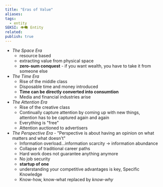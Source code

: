 ```yaml
---
title: "Eras of Value"
aliases: 
tags:
  - entity
SEKSI: 👁️‍🗨️ Entity
related:
publish: true
---
```



- _The Space Era_ 
	- resource based
	- extracting value from physical space
	- **zero-sum conquest** - if you want wealth, you have to take it from someone else
- _The Time Era_
	- Rise of the middle class
	- Disposable time and money introduced
	- **Time can be directly converted into consumtion**
	- Media and financial industries arise
- _The Attention Era_
	- Rise of the creative class
	- Continually capture attention by coming up with new things, attention has to be captured again and again
	- Everything is "free"
	- Attention auctioned to advertisers
- _The Perspective Era_ - "Perspective is about having an opinion on what matters and what doesn't"
	- Information overload...information scarcity -> information abundance
	- Collapse of traditional career paths
	- Hard work does not guarantee anything anymore
	- No job security
	- **startup of one**
	- understanding your competitive advantages is key, <Link href="/c/specific-knowledge" className="text-[var(--color-primary)] hover:underline hover:text-[var(--color-secondary)] transition-colors font-medium">Specific Knowledge</Link>
	- Know-how, know-what replaced by _know-why_
